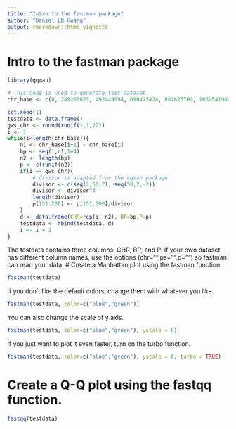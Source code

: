 ```yaml
---
title: "Intro to the fastman package"
author: "Daniel LD Hwang"
output: rmarkdown::html_vignette
---
```


<!--
  %\VignetteIndexEntry{Intro to the fastman package}
  %\VignetteEngine{knitr::rmarkdown}
  \usepackage[utf8]{inputenc}
-->
# Intro to the fastman package
```r
library(qqman)

# This code is used to generate test dataset.
chr_base <- c(0, 249250621, 492449994, 690472424, 881626700, 1062541960, 1233657027, 1392795690, 1539159712, 1680373143, 1815907890, 1950914406, 2084766301, 2199936179, 2307285719, 2409817111, 2500171864, 2581367074, 2659444322, 2718573305, 2781598825, 2829728720, 2881033286)

set.seed(1)
testdata <- data.frame()
gws_chr <- round(runif(1,1,22))
i <- 1
while(i<length(chr_base)){
    n1 <- chr_base[i+1] - chr_base[i]
    bp <- seq(1,n1,1e4)
    n2 <- length(bp)
    p <- c(runif(n2))
    if(i == gws_chr){
        # divisor is adapted from the qqman package 
        divisor <- c(seq(2,50,2), seq(50,2,-2))
        divisor <- divisor^4
        length(divisor)
        p[151:200] <- p[151:200]/divisor
    }
    d <- data.frame(CHR=rep(i, n2), BP=bp,P=p)
    testdata <- rbind(testdata, d)            
    i <- i + 1
}

```
The testdata contains three columns: CHR, BP, and P. If your own dataset has different column names, use the options (chr="",ps="",p="") so fastman can read your data. 
# Create a Manhattan plot using the fastman function.
```r
fastman(testdata)
```
If you don't like the default colors, change them with whatever you like.
```r
fastman(testdata, color=c("blue","green"))
```
You can also change the scale of y axis.
```r
fastman(testdata, color=c("blue","green"), yscale = 8)
```
If you just want to plot it even faster, turn on the turbo function.
```r
fastman(testdata, color=c("blue","green"), yscale = 8, turbo = TRUE)
```
# Create a Q-Q plot using the fastqq function.
```r
fastqq(testdata)
```
